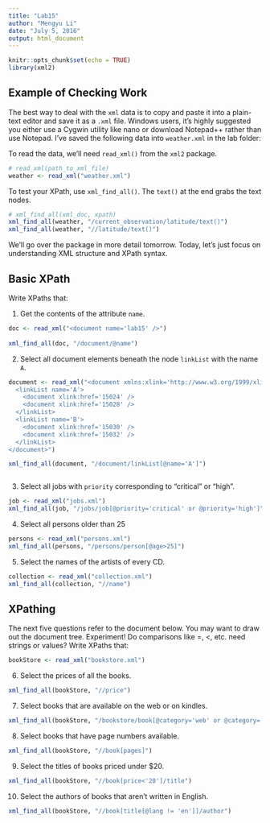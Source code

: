 ```yaml
---
title: "Lab15"
author: "Mengyu Li"
date: "July 5, 2016"
output: html_document
---
```


```r
knitr::opts_chunk$set(echo = TRUE)
library(xml2)
```

## Example of Checking Work
The best way to deal with the `xml` data is to copy and paste it into a plain-text editor and save it as a `.xml` file.  Windows users, it's highly suggested you either use a Cygwin utility like nano or download Notepad++ rather than use Notepad.  I've saved the following data into `weather.xml` in the lab folder:

To read the data, we'll need `read_xml()` from the `xml2` package.
```r
# read_xml(path_to_xml_file)
weather <- read_xml("weather.xml")
```

To test your XPath, use `xml_find_all()`.  The `text()` at the end grabs the text nodes.
```r
# xml_find_all(xml_doc, xpath)
xml_find_all(weather, "/current_observation/latitude/text()")
xml_find_all(weather, "//latitude/text()")
```

We'll go over the package in more detail tomorrow.  Today, let's just focus on understanding XML structure and XPath syntax.

## Basic XPath

Write XPaths that:

1. Get the contents of the attribute `name`.
```r
doc <- read_xml("<document name='lab15' />")
  
xml_find_all(doc, "/document/@name")
```

2. Select all document elements beneath the node `linkList` with the name `A`.

```r
document <- read_xml("<document xmlns:xlink='http://www.w3.org/1999/xlink'>
  <linkList name='A'>
    <document xlink:href='15024' />
    <document xlink:href='15028' />
  </linkList>
  <linkList name='B'>
    <document xlink:href='15030' />
    <document xlink:href='15032' />
  </linkList>
</document>")

xml_find_all(document, "/document/linkList[@name='A']")



```


3. Select all jobs with `priority` corresponding to "critical" or "high".
```r
job <- read_xml("jobs.xml")
xml_find_all(job, "/jobs/job[@priority='critical' or @priority='high']")
```

4. Select all persons older than 25
```r
persons <- read_xml("persons.xml")
xml_find_all(persons, "/persons/person[@age>25]")
```

5. Select the names of the artists of every CD.

```r
collection <- read_xml("collection.xml")
xml_find_all(collection, "//name")
```
## XPathing

The next five questions refer to the document below.  You may want to draw out the document tree.  Experiment! Do comparisons like =, <, etc. need strings or values? Write XPaths that:
```r
bookStore <- read_xml("bookstore.xml")
```


6.  Select the prices of all the books.
```r
xml_find_all(bookStore, "//price")
```

7.  Select books that are available on the web or on kindles.
```r
xml_find_all(bookStore, "/bookstore/book[@category='web' or @category='kindle']")
```

8.  Select books that have page numbers available.
```r
xml_find_all(bookStore, "//book[pages]")
```

9.  Select the titles of books priced under $20.
```r
xml_find_all(bookStore, "//book[price<'20']/title")
```

10. Select the authors of books that aren't written in English.
```r
xml_find_all(bookStore, "//book[title[@lang != 'en']]/author")
```

